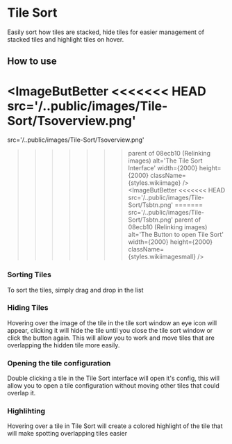 
# Tile Sort

Easily sort how tiles are stacked, hide tiles for easier management of
stacked tiles and highlight tiles on hover.
## How to use
<ImageButBetter
<<<<<<< HEAD
  src='/..public/images/Tile-Sort/Tsoverview.png'
=======
  src='/..public/images/Tile-Sort/Tsoverview.png'
>>>>>>> parent of 08ecb10 (Relinking images)
  alt='The Tile Sort Interface'
  width={2000}
  height={2000}
  className={styles.wikiimage}
/>
<ImageButBetter
<<<<<<< HEAD
  src='/..public/images/Tile-Sort/Tsbtn.png'
=======
  src='/..public/images/Tile-Sort/Tsbtn.png'
>>>>>>> parent of 08ecb10 (Relinking images)
  alt='The Button to open Tile Sort'
  width={2000}
  height={2000}
  className={styles.wikiimagesmall}
/>

### Sorting Tiles

To sort the tiles, simply drag and drop in the list

### Hiding Tiles

Hovering over the image of the tile in the tile sort window an eye icon
will appear, clicking it will hide the tile until you close the tile
sort window or click the button again. This will allow you to work and
move tiles that are overlapping the hidden tile more easily.

### Opening the tile configuration

Double clicking a tile in the Tile Sort interface will open it's config,
this will allow you to open a tile configuration without moving other
tiles that could overlap it.

### Highlihting

Hovering over a tile in Tile Sort will create a colored highlight of the
tile that will make spotting overlapping tiles easier
